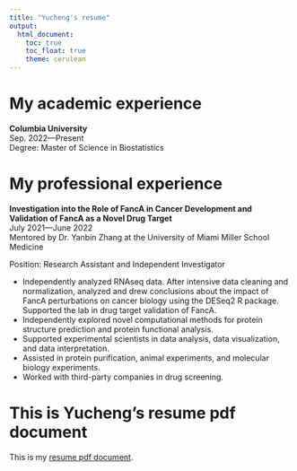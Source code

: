 ```yaml
---
title: "Yucheng's resume"
output: 
  html_document:
    toc: true
    toc_float: true
    theme: cerulean
---
```


# My academic experience

**Columbia University** <br>
Sep. 2022—Present <br>
Degree: Master of Science in Biostatistics

# My professional experience

**Investigation into the Role of FancA in Cancer Development and Validation of FancA as a Novel Drug Target** <br>
July 2021—June 2022 <br>
Mentored by Dr. Yanbin Zhang at the University of Miami Miller School Medicine

Position: Research Assistant and Independent Investigator

-	Independently analyzed RNAseq data. After intensive data cleaning and normalization, analyzed and drew conclusions about the impact of FancA perturbations on cancer biology using the DESeq2 R package. Supported the lab in drug target validation of FancA.
-	Independently explored novel computational methods for protein structure prediction and protein functional analysis.
-	Supported experimental scientists in data analysis, data visualization, and data interpretation.
-	Assisted in protein purification, animal experiments, and molecular biology experiments.
-	Worked with third-party companies in drug screening.

# This is Yucheng's resume pdf document

This is my [resume pdf document](resume.pdf).
